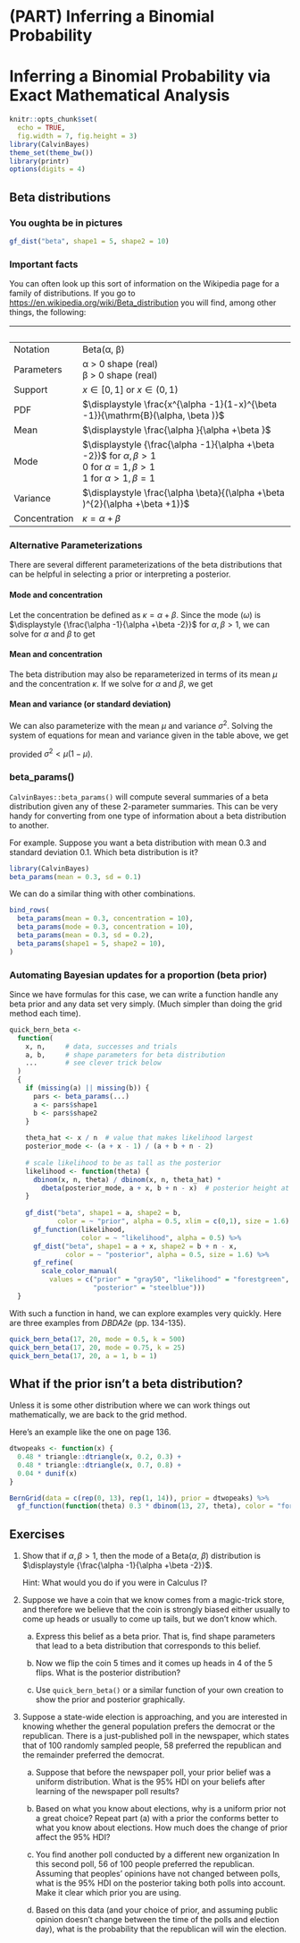 
# (PART) Inferring a Binomial Probability {-}

# Inferring a Binomial Probability via Exact Mathematical Analysis

```r
knitr::opts_chunk$set(
  echo = TRUE,
  fig.width = 7, fig.height = 3)
library(CalvinBayes)
theme_set(theme_bw())
library(printr)
options(digits = 4)
```

## Beta distributions

### You oughta be in pictures

```r
gf_dist("beta", shape1 = 5, shape2 = 10)
```

### Important facts

You can often look up this sort of information 
on the Wikipedia page for a family of distributions.
If you go to <https://en.wikipedia.org/wiki/Beta_distribution>
you will find, among other things, the following:

  &nbsp;   | &nbsp;
---------- | -------------------------------------------------------
Notation	 |Beta(α, β)
Parameters | α > 0 shape (real) \
             β > 0 shape (real)
Support	   | $\displaystyle x\in [0,1]$ or $\displaystyle x\in (0,1)$
PDF	       | $\displaystyle \frac{x^{\alpha -1}(1-x)^{\beta -1}}{\mathrm{B}(\alpha, \beta )}$
Mean	     | $\displaystyle \frac{\alpha }{\alpha +\beta }$
Mode	     | $\displaystyle {\frac{\alpha -1}{\alpha +\beta -2}}$ for $\alpha, \beta > 1$ \
             0 for $\alpha = 1, \beta > 1$ \
             1 for $\alpha > 1, \beta = 1$
Variance	 | $\displaystyle \frac{\alpha \beta}{(\alpha +\beta )^{2}(\alpha +\beta +1)}$ 
Concentration | $\displaystyle \kappa =\alpha +\beta$

### Alternative Parameterizations

There are several different parameterizations of the
beta distributions that can be helpful in selecting 
a prior or interpreting a posterior.

#### Mode and concentration

Let the concentration be defined as 
$\kappa =\alpha +\beta$.  Since the mode ($\omega$) is 
$\displaystyle {\frac{\alpha -1}{\alpha +\beta -2}}$ for $\alpha, \beta > 1$, we can solve for $\alpha$ and $\beta$ to get

\begin{align}
\alpha &= \omega (\kappa - 2) + 1\\
\beta  &= (1-\omega)(\kappa -2) + 1
\end{align}

#### Mean and concentration

The beta distribution may also be reparameterized in terms of 
its mean $\mu$ and the concentration $\kappa$.
If we solve for $\alpha$ and $\beta$, we get

\begin{align}
\alpha &= \mu \kappa \\
\beta &= (1 - \mu) \kappa
\end{align}

<!-- Under this parameterization, one may place an uninformative prior probability over the mean, and a vague prior probability (such as an exponential or gamma distribution) over the positive reals for the sample size, if they are independent, and prior data and/or beliefs justify it. -->


#### Mean and variance (or standard deviation)

We can also parameterize with the mean $\mu$ and variance $\sigma^2$.
Solving the system of equations for mean and variance
given in the table above, we get

\begin{align}
\kappa &=\alpha +\beta = \frac{\mu (1-\mu )}{\sigma^2} - 1 \\
\alpha &=\mu \kappa = \mu 
          \left({\frac{\mu (1-\mu )}{\sigma^2}}-1\right) \\
\beta &= (1-\mu )\kappa = (1-\mu )
         \left({\frac{\mu (1-\mu)}
               {\sigma^2}}        -1 \right),
\end{align}
provided $\sigma^2 < \mu (1-\mu)$.

### beta_params()

`CalvinBayes::beta_params()` will compute several summaries of a beta
distribution given any of these 2-parameter summaries. This can be very handy for
converting from one type of information about a beta distribution to another.

For example.  Suppose you want a beta distribution with mean 0.3 and standard
deviation 0.1.  Which beta distribution is it?  

```r
library(CalvinBayes)
beta_params(mean = 0.3, sd = 0.1)
```


We can do a similar thing with other combinations.

```r
bind_rows(
  beta_params(mean = 0.3, concentration = 10),
  beta_params(mode = 0.3, concentration = 10),
  beta_params(mean = 0.3, sd = 0.2),
  beta_params(shape1 = 5, shape2 = 10),
)
```

### Automating Bayesian updates for a proportion (beta prior)

Since we have formulas for this case, we can write a function handle
any beta prior and any data set very simply.  (Much simpler than doing the 
grid method each time).  

```r
quick_bern_beta <- 
  function(
    x, n,     # data, successes and trials
    a, b,     # shape parameters for beta distribution
    ...       # see clever trick below
  ) 
  {
    if (missing(a) || missing(b)) {
      pars <- beta_params(...)
      a <- pars$shape1
      b <- pars$shape2
    }
    
    theta_hat <- x / n  # value that makes likelihood largest
    posterior_mode <- (a + x - 1) / (a + b + n - 2)  
    
    # scale likelihood to be as tall as the posterior
    likelihood <- function(theta) {
      dbinom(x, n, theta) / dbinom(x, n, theta_hat) *
        dbeta(posterior_mode, a + x, b + n - x)  # posterior height at mode
    }
    
    gf_dist("beta", shape1 = a, shape2 = b, 
            color = ~ "prior", alpha = 0.5, xlim = c(0,1), size = 1.6) %>%
      gf_function(likelihood, 
                  color = ~ "likelihood", alpha = 0.5) %>%
      gf_dist("beta", shape1 = a + x, shape2 = b + n - x, 
              color = ~ "posterior", alpha = 0.5, size = 1.6) %>%
      gf_refine(
        scale_color_manual(
          values = c("prior" = "gray50", "likelihood" = "forestgreen", 
                     "posterior" = "steelblue")))
  } 
```

With such a function in hand, we can explore examples very quickly.
Here are three examples from *DBDA2e* (pp. 134-135).

```r
quick_bern_beta(17, 20, mode = 0.5, k = 500)
quick_bern_beta(17, 20, mode = 0.75, k = 25)
quick_bern_beta(17, 20, a = 1, b = 1)
```


## What if the prior isn't a beta distribution?

Unless it is some other distribution where we can work things out
mathematically, we are back to the grid method.

Here's an example like the one on page 136.

```r
dtwopeaks <- function(x) {
  0.48 * triangle::dtriangle(x, 0.2, 0.3) +
  0.48 * triangle::dtriangle(x, 0.7, 0.8) +
  0.04 * dunif(x)
}

BernGrid(data = c(rep(0, 13), rep(1, 14)), prior = dtwopeaks) %>%
  gf_function(function(theta) 0.3 * dbinom(13, 27, theta), color = "forestgreen")
```

## Exercises {#ch06-exercises}

1. Show that if $\alpha, \beta > 1$,
then the mode of a Beta($\alpha$, $\beta$) distribution
is  $\displaystyle {\frac{\alpha -1}{\alpha +\beta -2}}$.

    Hint: What would you do if you were in Calculus I?

<!-- Exercise 6.4.  -->
<!-- [Purpose: To explore an unusual prior and learn about the beta distribution in the process.]  -->

2. Suppose we have a coin that we know comes from a magic-trick store, and
therefore we believe that the coin is strongly biased either usually to come up
heads or usually to come up tails, but we don’t know which. 

    a. Express this belief as a beta prior. That is, find shape parameters
    that lead to a beta distribution that corresponds to this belief.
    
    b. Now we flip the coin 5 times and it comes up heads in 4 of 
    the 5 flips. What is the posterior distribution? 
    
    c. Use `quick_bern_beta()` or a similar function of your own 
    creation to show the prior and posterior graphically.
    
<!-- Exercise 6.2. 
[Purpose: Connecting HDIs to the real world, with iterative data collection.]  -->

3. Suppose a state-wide election is approaching, 
and you are interested in knowing whether
the general population prefers the democrat or the republican.
There is a just-published poll in the newspaper, which states that of 100
randomly sampled people, 58 preferred the republican and the remainder 
preferred the democrat.

    a. Suppose that before the newspaper poll, your prior belief was a 
    uniform distribution. What is the 95% HDI on your beliefs after 
    learning of the newspaper poll results?
    
    b. Based on what you know about elections, why is a uniform prior not
    a great choice?  Repeat part (a) with a prior the conforms better to
    what you know about elections.  How much does the change of prior
    affect the 95% HDI?
    
    c. You find another poll conducted by a different new organization
    In this second poll, 56 of 100 people preferred the republican.
    Assuming that peoples' opinions have not changed between polls,
    what is the 95% HDI on the posterior taking both polls into account.
    Make it clear which prior you are using.
   
    d. Based on this data (and your choice of prior, and assuming public opinion
    doesn't change between the time of the polls and election day), what is the
    probability that the republican will win the election.

    